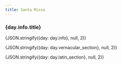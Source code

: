 ```yaml
---
title: Santa Missa
---
```




### {day.info.title}

{JSON.stringify({day: day.info}, null, 2)}

{JSON.stringify({day: day.vernacular_section}, null, 2)}

{JSON.stringify({day: day.latin_section}, null, 2)}
